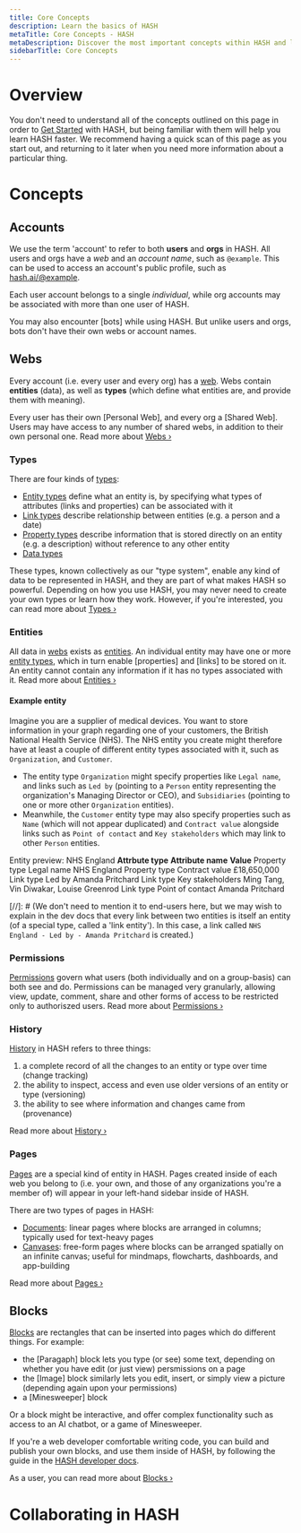```yaml
---
title: Core Concepts
description: Learn the basics of HASH
metaTitle: Core Concepts - HASH
metaDescription: Discover the most important concepts within HASH and learn how the application works
sidebarTitle: Core Concepts
---
```


# Overview

You don't need to understand all of the concepts outlined on this page in order to [Get Started](/guide/introduction/get-started) with HASH, but being familiar with them will help you learn HASH faster. We recommend having a quick scan of this page as you start out, and returning to it later when you need more information about a particular thing.

# Concepts

## Accounts

We use the term 'account' to refer to both **users** and **orgs** in HASH. All users and orgs have a _web_ and an _account name_, such as `@example`. This can be used to access an account's public profile, such as [hash.ai/@example](/@example).

Each user account belongs to a single _individual_, while org accounts may be associated with more than one user of HASH.

You may also encounter [bots] while using HASH. But unlike users and orgs, bots don't have their own webs or account names.

## Webs

Every account (i.e. every user and every org) has a [web](/guide/webs). Webs contain **entities** (data), as well as **types** (which define what entities are, and provide them with meaning).

Every user has their own [Personal Web], and every org a [Shared Web]. Users may have access to any number of shared webs, in addition to their own personal one. Read more about [Webs ›](/guide/webs)

### Types

There are four kinds of [types](/guide/types):

- [Entity types](/guide/types/entity-types) define what an entity is, by specifying what types of attributes (links and properties) can be associated with it
- [Link types](/guide/types/link-types) describe relationship between entities (e.g. a person and a date)
- [Property types](/guide/types/property-types) describe information that is stored directly on an entity (e.g. a description) without reference to any other entity
- [Data types](/guide/types/data-types)

These types, known collectively as our "type system", enable any kind of data to be represented in HASH, and they are part of what makes HASH so powerful. Depending on how you use HASH, you may never need to create your own types or learn how they work. However, if you're interested, you can read more about [Types ›](/guide/types)

### Entities

All data in [webs](https://hash.ai/guide/webs) exists as [entities](/guide/entities). An individual entity may have one or more [entity types](/guide/types/entity-types), which in turn enable [properties] and [links] to be stored on it. An entity cannot contain any information if it has no types associated with it. Read more about [Entities ›](/guide/entities)

#### Example entity

Imagine you are a supplier of medical devices. You want to store information in your graph regarding one of your customers, the British National Health Service (NHS). The NHS entity you create might therefore have at least a couple of different entity types associated with it, such as `Organization`, and `Customer`.

- The entity type `Organization` might specify properties like `Legal name`, and links such as `Led by` (pointing to a `Person` entity representing the organization's Managing Director or CEO), and `Subsidiaries` (pointing to one or more other `Organization` entities).
- Meanwhile, the `Customer` entity type may also specify properties such as `Name` (which will not appear duplicated) and `Contract value` alongside links such as `Point of contact` and `Key stakeholders` which may link to other `Person` entities.

Entity preview: NHS England
**Attrbute type** **Attribute name** **Value**
Property type Legal name NHS England
Property type Contract value £18,650,000
Link type Led by Amanda Pritchard
Link type Key stakeholders Ming Tang, Vin Diwakar, Louise Greenrod
Link type Point of contact Amanda Pritchard

[//]: # (We don't need to mention it to end-users here, but we may wish to explain in the dev docs that every link between two entities is itself an entity (of a special type, called a 'link entity'). In this case, a link called `NHS England - Led by - Amanda Pritchard` is created.)

### Permissions

[Permissions](/guide/webs/permissions) govern what users (both individually and on a group-basis) can both see and do. Permissions can be managed very granularly, allowing view, update, comment, share and other forms of access to be restricted only to authoriszed users. Read more about [Permissions ›](/guide/webs/permissions)

### History

[History](/guide/webs/history) in HASH refers to three things:

1. a complete record of all the changes to an entity or type over time (change tracking)
1. the ability to inspect, access and even use older versions of an entity or type (versioning)
1. the ability to see where information and changes came from (provenance)

Read more about [History ›](/guide/webs/history)

### Pages

[Pages](/guide/pages) are a special kind of entity in HASH. Pages created inside of each web you belong to (i.e. your own, and those of any organizations you're a member of) will appear in your left-hand sidebar inside of HASH.

There are two types of pages in HASH:

- [Documents](/guide/pages/documents): linear pages where blocks are arranged in columns; typically used for text-heavy pages
- [Canvases](/guide/pages/canvases): free-form pages where blocks can be arranged spatially on an infinite canvas; useful for mindmaps, flowcharts, dashboards, and app-building

Read more about [Pages ›](/guide/pages)

## Blocks

[Blocks](/guide/pages/blocks) are rectangles that can be inserted into pages which do different things. For example:

- the [Paragaph] block lets you type (or see) some text, depending on whether you have edit (or just view) persmissions on a page
- the [Image] block similarly lets you edit, insert, or simply view a picture (depending again upon your permissions)
- a [Minesweeper] block

Or a block might be interactive, and offer complex functionality such as access to an AI chatbot, or a game of Minesweeper.

If you're a web developer comfortable writing code, you can build and publish your own blocks, and use them inside of HASH, by following the guide in the [HASH developer docs](https://hash.dev/docs/blocks).

As a user, you can read more about [Blocks ›](/guide/pages/blocks)

# Collaborating in HASH
